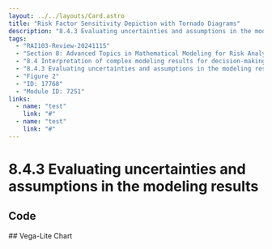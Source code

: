 ```yaml
---
layout: ../../layouts/Card.astro
title: "Risk Factor Sensitivity Depiction with Tornado Diagrams"
description: "8.4.3 Evaluating uncertainties and assumptions in the modeling results"
tags:
  - "RAI103-Review-20241115"
  - "Section 8: Advanced Topics in Mathematical Modeling for Risk Analysis"
  - "8.4 Interpretation of complex modeling results for decision-making in risk scenarios."
  - "8.4.3 Evaluating uncertainties and assumptions in the modeling results"
  - "Figure 2"
  - "ID: 17768"
  - "Module ID: 7251"
links:
  - name: "test"
    link: "#"
  - name: "test"
    link: "#"
---
```


# 8.4.3 Evaluating uncertainties and assumptions in the modeling results


## Code
<JsonCodeBlock title="8.4.3 Evaluating uncertainties and assumptions in the modeling results" />
## Vega-Lite Chart
<VegaLite title="8.4.3 Evaluating uncertainties and assumptions in the modeling results" />
